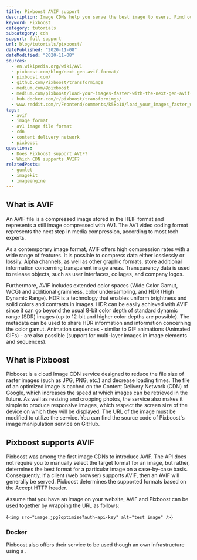 ```yaml
---
title: Pixboost AVIF support
description: Image CDNs help you serve the best image to users. Find out how you can use AVIF images in Pixboost.
keyword: Pixboost
category: tutorials
subcategory: cdn
support: full support
url: blog/tutorials/pixboost/
datePublished: "2020-11-08"
dateModified: "2020-11-08"
sources:
  - en.wikipedia.org/wiki/AV1
  - pixboost.com/blog/next-gen-avif-format/
  - pixboost.com/
  - github.com/Pixboost/transformimgs
  - medium.com/@pixboost
  - medium.com/pixboost/load-your-images-faster-with-the-next-gen-avif-format-3a0a6d2936eb
  - hub.docker.com/r/pixboost/transformimgs/
  - www.reddit.com/r/Frontend/comments/k58o18/load_your_images_faster_with_the_nextgen_avif/
tags:
  - avif
  - image format
  - av1 image file format
  - cdn
  - content delivery network
  - pixboost
questions:
  - Does Pixboost support AVIF?
  - Which CDN supports AVIF?
relatedPosts:
  - gumlet
  - imagekit
  - imageengine
---
```


## What is AVIF

An AVIF file is a compressed image stored in the HEIF format and represents a still image compressed with AV1. The AV1 video coding format represents the next step in media compression, according to most tech experts.

As a contemporary image format, AVIF offers high compression rates with a wide range of features. It is possible to compress data either losslessly or lossily. Alpha channels, as well as other graphic formats, store additional information concerning transparent image areas. Transparency data is used to release objects, such as user interfaces, collages, and company logos.

Furthermore, AVIF includes extended color spaces (Wide Color Gamut, WCG) and additional graininess, color undersampling, and HDR (High Dynamic Range). HDR is a technology that enables uniform brightness and solid colors and contrasts in images. HDR can be easily achieved with AVIF since it can go beyond the usual 8-bit color depth of standard dynamic range (SDR) images (up to 12-bit and higher color depths are possible). The metadata can be used to share HDR information and information concerning the color gamut. Animation sequences - similar to GIF animations (Animated GIFs) - are also possible (support for multi-layer images in image elements and sequences).

## What is Pixboost

Pixboost is a cloud Image CDN service designed to reduce the file size of raster images (such as JPG, PNG, etc.) and decrease loading times. The file of an optimized image is cached on the Content Delivery Network (CDN) of Google, which increases the speed at which images can be retrieved in the future. As well as resizing and cropping photos, the service also makes it simple to produce responsive images, which respect the screen size of the device on which they will be displayed. The URL of the image must be modified to utilize the service. You can find the source code of Pixboost's image manipulation service on GitHub.

## Pixboost supports AVIF

Pixboost was among the first image CDNs to introduce AVIF. The API does not require you to manually select the target format for an image, but rather, determines the best format for a particular image on a case-by-case basis. Consequently, if a client (web browser) supports AVIF, then an AVIF will generally be served. Pixboost determines the supported formats based on the Accept HTTP header.

Assume that you have an image on your website, AVIF and Pixboost can be used together by wrapping the URL as follows:

<Syntax language="html">{`<img
src="image.jpg?optimise?auth=api-key"
alt="test image"
/>`}</Syntax>

### Docker

Pixboost also offers their service to be used though an own infrastructure using a <Link href="github.com/Pixboost/transformimgs" text="docker image"/>.
